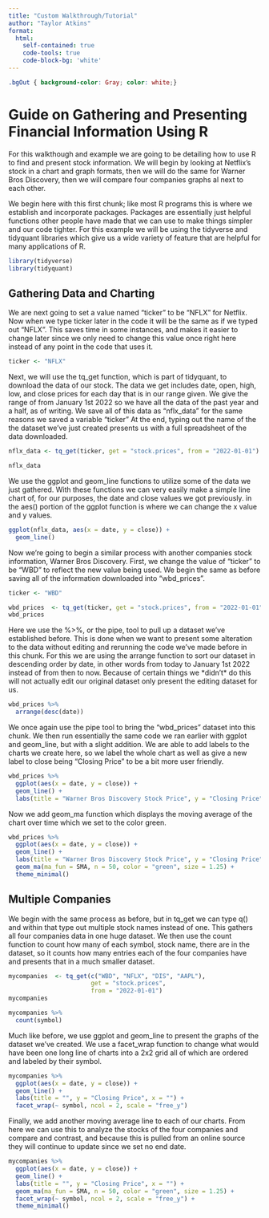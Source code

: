 ```yaml
---
title: "Custom Walkthrough/Tutorial"
author: "Taylor Atkins"
format:
  html:
    self-contained: true
    code-tools: true
    code-block-bg: 'white'
---
```

```css
.bgOut { background-color: Gray; color: white;}
```
# Guide on Gathering and Presenting Financial Information Using R

For this walkthough and example we are going to be detailing how to use R to find and present stock information. We will begin by looking at Netflix's stock in a chart and graph formats, then we will do the same for Warner Bros Discovery, then we will compare four companies graphs al next to each other.

We begin here with this first chunk; like most R programs this is where we establish and incorporate packages. Packages are essentially just helpful functions other people have made that we can use to make things simpler and our code tighter. For this example we will be using the tidyverse and tidyquant libraries which give us a wide variety of feature that are helpful for many applications of R.

```r

library(tidyverse)
library(tidyquant)

```

## Gathering Data and Charting

We are next going to set a value named "ticker" to be "NFLX" for Netflix. Now when we type ticker later in the code it will be the same as if we typed out "NFLX". This saves time in some instances, and makes it easier to change later since we only need to change this value once right here instead of any point in the code that uses it.

```r
ticker <- "NFLX"
```

Next, we will use the tq_get function, which is part of tidyquant, to download the data of our stock. The data we get includes date, open, high, low, and close prices for each day that is in our range given. We give the range of from January 1st 2022 so we have all the data of the past year and a half, as of writing. We save all of this data as "nflx_data" for the same reasons we saved a variable "ticker" At the end, typing out the name of the the dataset we've just created presents us with a full spreadsheet of the data downloaded.

```r
nflx_data <- tq_get(ticker, get = "stock.prices", from = "2022-01-01")

nflx_data
```

We use the ggplot and geom_line functions to utilize some of the data we just gathered. With these functions we can very easily make a simple line chart of, for our purposes, the date and close values we got previously. in the aes() portion of the ggplot function is where we can change the x value and y values.

```r
ggplot(nflx_data, aes(x = date, y = close)) +
  geom_line()
```

Now we're going to begin a similar process with another companies stock information, Warner Bros Discovery. First, we change the value of "ticker" to be "WBD" to reflect the new value being used. We begin the same as before saving all of the information downloaded into "wbd_prices".

```r
ticker <- "WBD"

wbd_prices  <- tq_get(ticker, get = "stock.prices", from = "2022-01-01")
wbd_prices
```

Here we use the %\>%, or the pipe, tool to pull up a dataset we've established before. This is done when we want to present some alteration to the data without editing and rerunning the code we've made before in this chunk. For this we are using the arrange function to sort our dataset in descending order by date, in other words from today to January 1st 2022 instead of from then to now. Because of certain things we \*didn't\* do this will not actually edit our original dataset only present the editing dataset for us.

```r
wbd_prices %>% 
  arrange(desc(date))
```

We once again use the pipe tool to bring the "wbd_prices" dataset into this chunk. We then run essentially the same code we ran earlier with ggplot and geom_line, but with a slight addition. We are able to add labels to the charts we create here, so we label the whole chart as well as give a new label to close being "Closing Price" to be a bit more user friendly.

```r
wbd_prices %>%
  ggplot(aes(x = date, y = close)) +
  geom_line() +
  labs(title = "Warner Bros Discovery Stock Price", y = "Closing Price", x = "")
```

Now we add geom_ma function which displays the moving average of the chart over time which we set to the color green.

```r
wbd_prices %>%
  ggplot(aes(x = date, y = close)) +
  geom_line() +
  labs(title = "Warner Bros Discovery Stock Price", y = "Closing Price", x = "") +
  geom_ma(ma_fun = SMA, n = 50, color = "green", size = 1.25) +
  theme_minimal()
```

## Multiple Companies

We begin with the same process as before, but in tq_get we can type q() and within that type out multiple stock names instead of one. This gathers all four companies data in one huge dataset. We then use the count function to count how many of each symbol, stock name, there are in the dataset, so it counts how many entries each of the four companies have and presents that in a much smaller dataset.

```r
mycompanies  <- tq_get(c("WBD", "NFLX", "DIS", "AAPL"), 
                       get = "stock.prices", 
                       from = "2022-01-01")
mycompanies 

mycompanies %>% 
  count(symbol)
```

Much like before, we use ggplot and geom_line to present the graphs of the dataset we've created. We use a facet_wrap function to change what would have been one long line of charts into a 2x2 grid all of which are ordered and labeled by their symbol.

```r
mycompanies %>%
  ggplot(aes(x = date, y = close)) +
  geom_line() +
  labs(title = "", y = "Closing Price", x = "") +
  facet_wrap(~ symbol, ncol = 2, scale = "free_y")
```

Finally, we add another moving average line to each of our charts. From here we can use this to analyze the stocks of the four companies and compare and contrast, and because this is pulled from an online source they will continue to update since we set no end date.

```r
mycompanies %>%
  ggplot(aes(x = date, y = close)) +
  geom_line() +
  labs(title = "", y = "Closing Price", x = "") +
  geom_ma(ma_fun = SMA, n = 50, color = "green", size = 1.25) +
  facet_wrap(~ symbol, ncol = 2, scale = "free_y") +
  theme_minimal()
```
